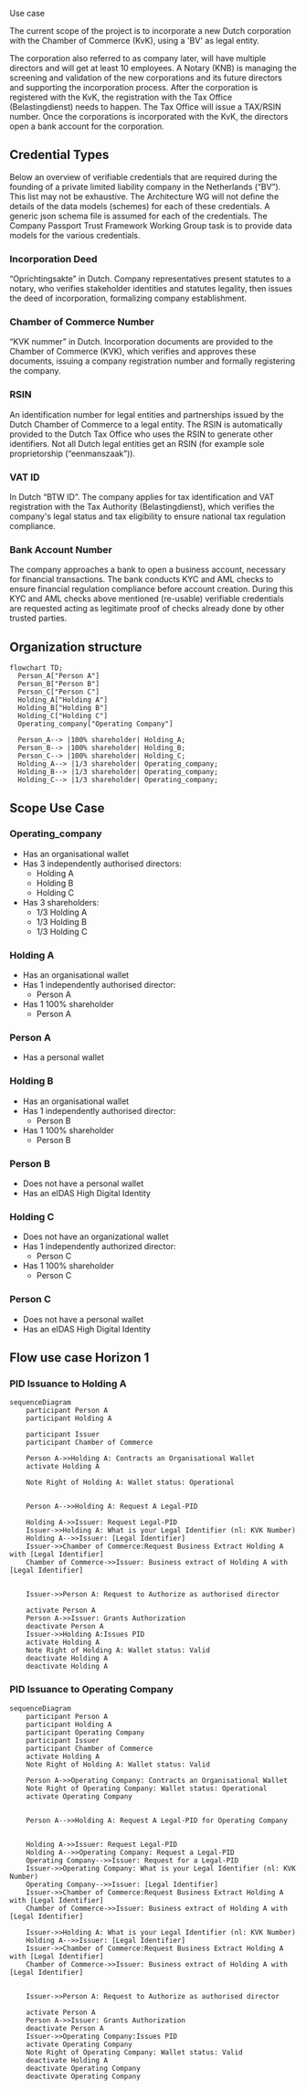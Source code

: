 
<Kicker variant="accent">Use case</Kicker>
<Title size="large" variant="primary">
  Founding a Company
</Title>

The current scope of the project is to incorporate a new Dutch corporation with the Chamber of Commerce (KvK), using a 'BV' as legal entity.

The corporation also referred to as company later, will have multiple directors and will get at least 10 employees.
A Notary (KNB) is managing the screening and validation of the new corporations and its future directors and supporting
the incorporation process. After the corporation is registered with the KvK, the registration with
the Tax Office (Belastingdienst) needs to happen. The Tax Office will issue a TAX/RSIN number.
Once the corporations is incorporated with the KvK, the directors open a bank account for the corporation.

## Credential Types

Below an overview of verifiable credentials that are required during the founding of a
private limited liability company in the Netherlands (“BV”). This list may not be
exhaustive. The Architecture WG will not define the details of the data models
(schemes) for each of these credentials. A generic json schema file is assumed for
each of the credentials. The Company Passport Trust Framework Working Group task is to provide data models for the various credentials.

### Incorporation Deed

“Oprichtingsakte” in Dutch. Company representatives present statutes to a
notary, who verifies stakeholder identities and statutes legality, then issues the
deed of incorporation, formalizing company establishment.

### Chamber of Commerce Number

“KVK nummer” in Dutch. Incorporation documents are provided to the
Chamber of Commerce (KVK), which verifies and approves these documents,
issuing a company registration number and formally registering the company.

### RSIN

An identification number for legal entities and partnerships issued by the
Dutch Chamber of Commerce to a legal entity. The RSIN is automatically
provided to the Dutch Tax Office who uses the RSIN to generate other
identifiers. Not all Dutch legal entities get an RSIN (for example sole proprietorship (“eenmanszaak”)).

### VAT ID

In Dutch “BTW ID”. The company applies for tax identification and VAT
registration with the Tax Authority (Belastingdienst), which verifies the
company's legal status and tax eligibility to ensure national tax regulation
compliance.

### Bank Account Number

The company approaches a bank to open a business account, necessary for
financial transactions. The bank conducts KYC and AML checks to ensure
financial regulation compliance before account creation. During this KYC and
AML checks above mentioned (re-usable) verifiable credentials are requested
acting as legitimate proof of checks already done by other trusted parties.

## Organization structure

```mermaid
flowchart TD;
  Person_A["Person A"]
  Person_B["Person B"]
  Person_C["Person C"]
  Holding_A["Holding A"]
  Holding_B["Holding B"]
  Holding_C["Holding C"]
  Operating_company["Operating Company"]

  Person_A--> |100% shareholder| Holding_A;
  Person_B--> |100% shareholder| Holding_B;
  Person_C--> |100% shareholder| Holding_C;
  Holding_A--> |1/3 shareholder| Operating_company;
  Holding_B--> |1/3 shareholder| Operating_company;
  Holding_C--> |1/3 shareholder| Operating_company;
```

## Scope Use Case

### Operating_company

- Has an organisational wallet
- Has 3 independently authorised directors:
  - Holding A
  - Holding B
  - Holding C
- Has 3 shareholders:
  - 1/3 Holding A
  - 1/3 Holding B
  - 1/3 Holding C

### Holding A

- Has an organisational wallet
- Has 1 independently authorised director:
  - Person A
- Has 1 100% shareholder
  - Person A

### Person A

- Has a personal wallet

### Holding B

- Has an organisational wallet
- Has 1 independently authorised director:
  - Person B
- Has 1 100% shareholder
  - Person B

### Person B

- Does not have a personal wallet
- Has an eIDAS High Digital Identity

### Holding C

- Does not have an organizational wallet
- Has 1 independently authorized director:
  - Person C
- Has 1 100% shareholder
  - Person C

### Person C

- Does not have a personal wallet
- Has an eIDAS High Digital Identity

## Flow use case Horizon 1

### PID Issuance to Holding A

```mermaid
sequenceDiagram
    participant Person A
    participant Holding A

    participant Issuer
    participant Chamber of Commerce

    Person A->>Holding A: Contracts an Organisational Wallet
    activate Holding A

    Note Right of Holding A: Wallet status: Operational


    Person A-->>Holding A: Request A Legal-PID

    Holding A->>Issuer: Request Legal-PID
    Issuer->>Holding A: What is your Legal Identifier (nl: KVK Number)
    Holding A-->>Issuer: [Legal Identifier]
    Issuer->>Chamber of Commerce:Request Business Extract Holding A with [Legal Identifier]
    Chamber of Commerce->>Issuer: Business extract of Holding A with [Legal Identifier]


    Issuer->>Person A: Request to Authorize as authorised director

    activate Person A
    Person A->>Issuer: Grants Authorization
    deactivate Person A
    Issuer->>Holding A:Issues PID
    activate Holding A
    Note Right of Holding A: Wallet status: Valid
    deactivate Holding A
    deactivate Holding A
```

### PID Issuance to Operating Company

```mermaid
sequenceDiagram
    participant Person A
    participant Holding A
    participant Operating Company
    participant Issuer
    participant Chamber of Commerce
    activate Holding A
    Note Right of Holding A: Wallet status: Valid

    Person A->>Operating Company: Contracts an Organisational Wallet
    Note Right of Operating Company: Wallet status: Operational
    activate Operating Company


    Person A-->>Holding A: Request A Legal-PID for Operating Company


    Holding A->>Issuer: Request Legal-PID
    Holding A-->>Operating Company: Request a Legal-PID
    Operating Company-->>Issuer: Request for a Legal-PID
    Issuer->>Operating Company: What is your Legal Identifier (nl: KVK Number)
    Operating Company-->>Issuer: [Legal Identifier]
    Issuer->>Chamber of Commerce:Request Business Extract Holding A with [Legal Identifier]
    Chamber of Commerce->>Issuer: Business extract of Holding A with [Legal Identifier]

    Issuer->>Holding A: What is your Legal Identifier (nl: KVK Number)
    Holding A-->>Issuer: [Legal Identifier]
    Issuer->>Chamber of Commerce:Request Business Extract Holding A with [Legal Identifier]
    Chamber of Commerce->>Issuer: Business extract of Holding A with [Legal Identifier]


    Issuer->>Person A: Request to Authorize as authorised director

    activate Person A
    Person A->>Issuer: Grants Authorization
    deactivate Person A
    Issuer->>Operating Company:Issues PID
    activate Operating Company
    Note Right of Operating Company: Wallet status: Valid
    deactivate Holding A
    deactivate Operating Company
    deactivate Operating Company
```
